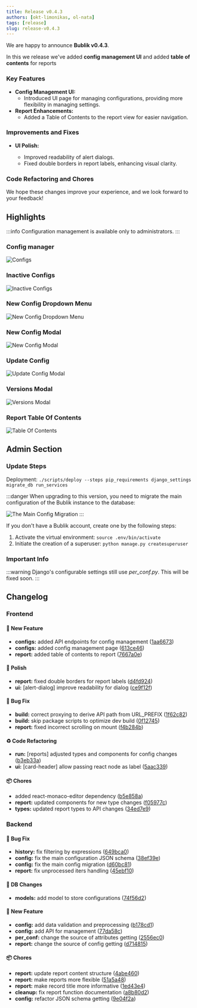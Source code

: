```yaml
---
title: Release v0.4.3
authors: [okt-limonikas, ol-nata]
tags: [release]
slug: release-v0.4.3
---
```


We are happy to announce **Bublik v0.4.3**.

In this we release we've added **config management UI** and added **table of contents** for reports

<!--truncate-->

### Key Features

- **Config Management UI:**
  - Introduced UI page for managing configurations, providing more flexibility in managing settings.
- **Report Enhancements:**
  - Added a Table of Contents to the report view for easier navigation.

### Improvements and Fixes

- **UI Polish:**

  - Improved readability of alert dialogs.
  - Fixed double borders in report labels, enhancing visual clarity.

### Code Refactoring and Chores

We hope these changes improve your experience, and we look forward to your feedback!

## Highlights

:::info
Configuration management is available only to administrators.
:::

### Config manager

![Configs](./img/config.webp)

### Inactive Configs

![Inactive Configs](./img/inactive.webp)

### New Config Dropdown Menu

![New Config Dropdown Menu](./img/new-config-button.webp)

### New Config Modal

![New Config Modal](./img/new-config-modal.webp)

### Update Config

![Update Config Modal](./img/update-modal.webp)

### Versions Modal

![Versions Modal](./img/versions-modal.webp)

### Report Table Of Contents

![Table Of Contents](./img/table.webp)

## Admin Section

### Update Steps

Deployment: `./scripts/deploy --steps pip_requirements django_settings migrate_db run_services`

:::danger
When upgrading to this version, you need to migrate the main configuration of the Bublik instance to the database:

![The Main Config Migration](./img/migrate-config.webp)
:::

If you don't have a Bublik account, create one by the following steps:

1. Activate the virtual environment: `source .env/bin/activate`
2. Initiate the creation of a superuser: `python manage.py createsuperuser`

### Important Info

:::warning
Django's configurable settings still use _per_conf.py_. This will be fixed soon.
:::

## Changelog

### Frontend

#### 🚀 New Feature

- **configs:** added API endpoints for config management ([1aa6673](https://github.com/okt-limonikas/bublik/commit/1aa6673326283f6dfebd28d11fecf29364829db8))
- **configs:** added config management page ([613ce46](https://github.com/okt-limonikas/bublik/commit/613ce4638dd1a096a8266881f801dab56218ed9e))
- **report:** added table of contents to report ([7667a0e](https://github.com/okt-limonikas/bublik/commit/7667a0ec0066fc300b48aae20b4041199f4a5667))

#### 💅 Polish

- **report:** fixed double borders for report labels ([d4fd924](https://github.com/okt-limonikas/bublik/commit/d4fd924860e87fd7d946de0d4185abc2b8d3be5d))
- **ui:** [alert-dialog] improve readability for dialog ([ce9f12f](https://github.com/okt-limonikas/bublik/commit/ce9f12f0e70271a45e7e5810025a8d8560a1c20e))

#### 🐛 Bug Fix

- **build:** correct proxying to derive API path from URL_PREFIX ([1f62c82](https://github.com/okt-limonikas/bublik/commit/1f62c82bf36ca1d058b63b940782da39ae2b5759))
- **build:** skip package scripts to optimize dev build ([0f12745](https://github.com/okt-limonikas/bublik/commit/0f1274563c1742f27f3e870e5c251b9fd5e92a71))
- **report:** fixed incorrect scrolling on mount ([f4b284b](https://github.com/okt-limonikas/bublik/commit/f4b284b25300e5fb9cfd896efe2cea9b9774b2b3))

#### ♻ Code Refactoring

- **run:** [reports] adjusted types and components for config changes ([b3eb33a](https://github.com/okt-limonikas/bublik/commit/b3eb33a4f87f238c0aa79016b3b4b951f85e4c85))
- **ui:** [card-header] allow passing react node as label ([5aac339](https://github.com/okt-limonikas/bublik/commit/5aac3390e0b519189b7bf2757721979730892f58))

#### 📦 Chores

- added react-monaco-editor dependency ([b5e858a](https://github.com/okt-limonikas/bublik/commit/b5e858a7e462b1ad75c51825f06549d914c02321))
- **report:** updated components for new type changes ([f05977c](https://github.com/okt-limonikas/bublik/commit/f05977c327ebd97801310f581dd9ac43785d875f))
- **types:** updated report types to API changes ([34ed7e9](https://github.com/okt-limonikas/bublik/commit/34ed7e99defa4e7472e6f6fa2732dc828c33f45b))

### Backend

#### 🐛 Bug Fix

- **history:** fix filtering by expressions ([649bca0](https://github.com/ts-factory/bublik/commit/649bca067862421d70091b4321a8481ca22b9a2b))
- **config:** fix the main configuration JSON schema ([38ef39e](https://github.com/ts-factory/bublik/commit/38ef39e3ce4b144c387c1db9f0184befe80b4721))
- **config:** fix the main config migration ([d60bc81](https://github.com/ts-factory/bublik/commit/d60bc81d5b5dd2d74fea177eafffc8637ab15de3))
- **report:** fix unprocessed iters handling ([45ebf10](https://github.com/ts-factory/bublik/commit/45ebf104568f3cfaf7426f0a885596e1e252d0da))

#### 💾 DB Changes

- **models:** add model to store configurations ([74f56d2](https://github.com/ts-factory/bublik/commit/74f56d22cda53da219a07e118d9ac11ff8dd8107))

#### 🚀 New Feature

- **config:** add data validation and preprocessing ([b178cd1](https://github.com/ts-factory/bublik/commit/b178cd1811712a70e189aaf2d221ab32d8d57c39))
- **config:** add API for management ([77da58c](https://github.com/ts-factory/bublik/commit/77da58c562c07b1dbacd1a2ba090658fe10fb526))
- **per_conf:** change the source of attributes getting ([2556ec0](https://github.com/ts-factory/bublik/commit/2556ec0929a98d3fc0eae3e617396ee2f897e8ba))
- **report:** change the source of config getting ([d714815](https://github.com/ts-factory/bublik/commit/d714815aff12e53c5aac2174677d2014dc100d1e))

#### 📦 Chores

- **report:** update report content structure ([4abe460](https://github.com/ts-factory/bublik/commit/4abe4604f69d0c186a649b3873a4564395f4f89c))
- **report:** make reports more flexible ([51a5a48](https://github.com/ts-factory/bublik/commit/51a5a48f7426ea9d556c2b315ccd56ca6298b8e2))
- **report:** make record title more informative ([1ed43e4](https://github.com/ts-factory/bublik/commit/1ed43e48f7017ca6ef238746c27d2f046589ae28))
- **cleanup:** fix report function documentation ([a8b80d2](https://github.com/ts-factory/bublik/commit/a8b80d219c9dbaa116d258ffad2eac7ffec2db29))
- **config:** refactor JSON schema getting ([9e04f2a](https://github.com/ts-factory/bublik/commit/9e04f2a741785c1fc5b6fc976bc3f35694a8a620))

```

```
